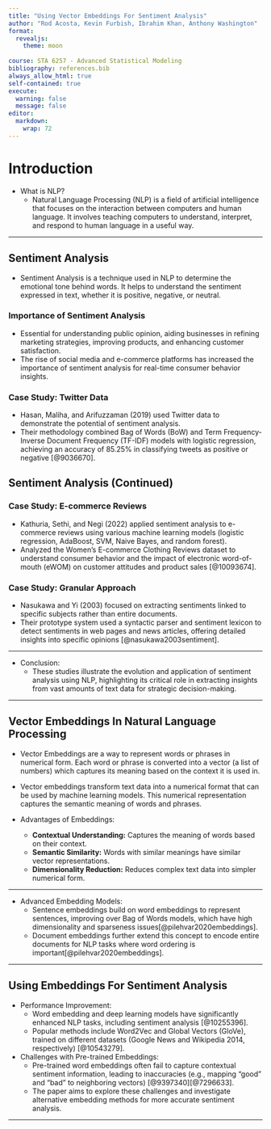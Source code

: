 ```yaml
---
title: "Using Vector Embeddings For Sentiment Analysis"
author: "Rod Acosta, Kevin Furbish, Ibrahim Khan, Anthony Washington"
format: 
  revealjs:
    theme: moon
    
course: STA 6257 - Advanced Statistical Modeling
bibliography: references.bib
always_allow_html: true
self-contained: true
execute: 
  warning: false
  message: false
editor: 
  markdown: 
    wrap: 72
---
```


# Introduction {.smaller .scrollable}

- What is NLP?
  - Natural Language Processing (NLP) is a field of artificial intelligence that focuses on the interaction between computers and human language. It involves teaching computers to understand, interpret, and respond to human language in a useful way.

---

## Sentiment Analysis {.smaller .scrollable}

- Sentiment Analysis is a technique used in NLP to determine the emotional tone behind words. It helps to understand the sentiment expressed in text, whether it is positive, negative, or neutral.

::: {.panel-tabset}

### Importance of Sentiment Analysis

- Essential for understanding public opinion, aiding businesses in refining marketing strategies, improving products, and enhancing customer satisfaction.
- The rise of social media and e-commerce platforms has increased the importance of sentiment analysis for real-time consumer behavior insights.

### Case Study: Twitter Data

- Hasan, Maliha, and Arifuzzaman (2019) used Twitter data to demonstrate the potential of sentiment analysis.
- Their methodology combined Bag of Words (BoW) and Term Frequency-Inverse Document Frequency (TF-IDF) models with logistic regression, achieving an accuracy of 85.25% in classifying tweets as positive or negative [@9036670].

:::

## Sentiment Analysis (Continued) {.smaller}

::: {.panel-tabset}

### Case Study: E-commerce Reviews

- Kathuria, Sethi, and Negi (2022) applied sentiment analysis to e-commerce reviews using various machine learning models (logistic regression, AdaBoost, SVM, Naive Bayes, and random forest).
- Analyzed the Women’s E-commerce Clothing Reviews dataset to understand consumer behavior and the impact of electronic word-of-mouth (eWOM) on customer attitudes and product sales [@10093674].

### Case Study: Granular Approach

- Nasukawa and Yi (2003) focused on extracting sentiments linked to specific subjects rather than entire documents.
- Their prototype system used a syntactic parser and sentiment lexicon to detect sentiments in web pages and news articles, offering detailed insights into specific opinions [@nasukawa2003sentiment].

:::

---

- Conclusion:
  - These studies illustrate the evolution and application of sentiment analysis using NLP, highlighting its critical role in extracting insights from vast amounts of text data for strategic decision-making.
  
---

## Vector Embeddings In Natural Language Processing {.smaller}

- Vector Embeddings are a way to represent words or phrases in numerical form. Each word or phrase is converted into a vector (a list of numbers) which captures its meaning based on the context it is used in.
- Vector embeddings transform text data into a numerical format that can be used by machine learning models. This numerical representation captures the semantic meaning of words and phrases.

- Advantages of Embeddings:
  - <b>Contextual Understanding:</b> Captures the meaning of words based on their context.
  - <b>Semantic Similarity:</b> Words with similar meanings have similar vector representations.
  - <b>Dimensionality Reduction:</b> Reduces complex text data into simpler numerical form.

---

- Advanced Embedding Models:
  - Sentence embeddings build on word embeddings to represent sentences, improving over Bag of Words models, which have high dimensionality and sparseness issues[@pilehvar2020embeddings].
  - Document embeddings further extend this concept to encode entire documents for NLP tasks where word ordering is important[@pilehvar2020embeddings].

---

## Using Embeddings For Sentiment Analysis {.smaller}

- Performance Improvement:
  - Word embedding and deep learning models have significantly enhanced NLP tasks, including sentiment analysis [@10255396].
  - Popular methods include Word2Vec and Global Vectors (GloVe), trained on different datasets (Google News and Wikipedia 2014, respectively) [@10543279].

- Challenges with Pre-trained Embeddings:
  - Pre-trained word embeddings often fail to capture contextual sentiment information, leading to inaccuracies (e.g., mapping "good" and "bad" to neighboring vectors) [@9397340][@7296633].
  - The paper aims to explore these challenges and investigate alternative embedding methods for more accurate sentiment analysis.

---
